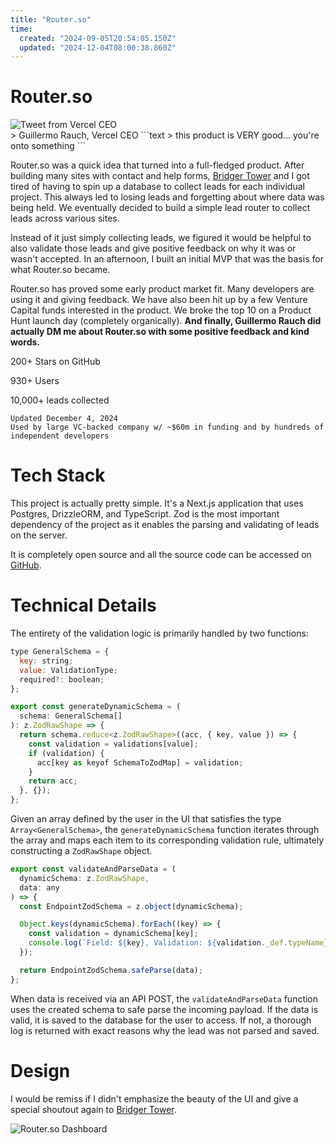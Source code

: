 ```yaml
---
title: "Router.so"
time:
  created: "2024-09-05T20:54:05.150Z"
  updated: "2024-12-04T08:00:38.860Z"
---
```


# Router.so

<Preview codeblock>
<div className="flex flex-row gap-4">
  <Image src='https://cameron-portfolio.s3.us-west-2.amazonaws.com/router/tweet.jpg' alt='Tweet from Vercel CEO' />
</div>
> Guillermo Rauch, Vercel CEO
</Preview>
```text
> this product is VERY good... you're onto something
```

Router.so was a quick idea that turned into a full-fledged product. After building many sites with contact and help forms, [Bridger Tower](https://bridger.to) and I got tired of having to spin up a database to collect leads for each individual project. This always led to losing leads and forgetting about where data was being held. We eventually decided to build a simple lead router to collect leads across various sites.

Instead of it just simply collecting leads, we figured it would be helpful to also validate those leads and give positive feedback on why it was or wasn't accepted. In an afternoon, I built an initial MVP that was the basis for what Router.so became. 

Router.so has proved some early product market fit. Many developers are using it and giving feedback. We have also been hit up by a few Venture Capital funds interested in the product. We broke the top 10 on a Product Hunt launch day (completely organically). **And finally, Guillermo Rauch did actually DM me about Router.so with some positive feedback and kind words.**

<Preview codeblock>
  200+ Stars on GitHub
  
  930+ Users

  10,000+ leads collected
</Preview>
```text
Updated December 4, 2024
Used by large VC-backed company w/ ~$60m in funding and by hundreds of independent developers
```

# Tech Stack

This project is actually pretty simple. It's a Next.js application that uses Postgres, DrizzleORM, and TypeScript. Zod is the most important dependency of the project as it enables the parsing and validating of leads on the server.

It is completely open source and all the source code can be accessed on [GitHub](https://github.com/routerso/router/).

# Technical Details

The entirety of the validation logic is primarily handled by two functions:

```js
type GeneralSchema = {
  key: string;
  value: ValidationType;
  required?: boolean;
};

export const generateDynamicSchema = (
  schema: GeneralSchema[]
): z.ZodRawShape => {
  return schema.reduce<z.ZodRawShape>((acc, { key, value }) => {
    const validation = validations[value];
    if (validation) {
      acc[key as keyof SchemaToZodMap] = validation;
    }
    return acc;
  }, {});
};
```

Given an array defined by the user in the UI that satisfies the type `Array<GeneralSchema>`, the `generateDynamicSchema` function iterates through the array and maps each item to its corresponding validation rule, ultimately constructing a `ZodRawShape` object.

```js
export const validateAndParseData = (
  dynamicSchema: z.ZodRawShape,
  data: any
) => {
  const EndpointZodSchema = z.object(dynamicSchema);

  Object.keys(dynamicSchema).forEach((key) => {
    const validation = dynamicSchema[key];
    console.log(`Field: ${key}, Validation: ${validation._def.typeName}`);
  });

  return EndpointZodSchema.safeParse(data);
};
```

When data is received via an API POST, the `validateAndParseData` function uses the created schema to safe parse the incoming payload. If the data is valid, it is saved to the database for the user to access. If not, a thorough log is returned with exact reasons why the lead was not parsed and saved.

# Design

I would be remiss if I didn't emphasize the beauty of the UI and give a special shoutout again to [Bridger Tower](https://bridger.to).

<Image src='https://cameron-portfolio.s3.us-west-2.amazonaws.com/router/dashboard.png' alt='Router.so Dashboard' />